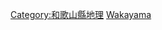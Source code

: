 {{日本行政區劃分類導航|山峰}}
{{Commonscat|Mountains of Wakayama prefecture}}

[[Category:和歌山縣地理|Category:和歌山縣地理]]
[[Category:日本各都道府縣山峰|Wakayama]]